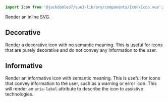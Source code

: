 
<Meta title="Components/Icon" of={IconStories} />

<Title>Icon</Title>

```ts
import Icon from '@jackdomleo7/vue3-library/components/Icon/Icon.vue';
```

Render an inline SVG.

## Decorative

Render a decorative icon with no semantic meaning. This is useful for icons that are purely decorative and do not convey any information to the user.

<DocsStory of={IconStories.Decorative} />

## Informative

Render an informative icon with semantic meaning. This is useful for icons that convey information to the user, such as a warning or error icon. This will render an `aria-label` attribute to describe the icon to assistive technologies.

<DocsStory of={IconStories.Informative} />
